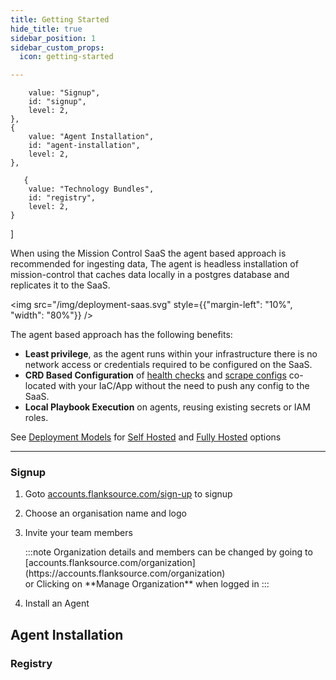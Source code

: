 ```yaml
---
title: Getting Started
hide_title: true
sidebar_position: 1
sidebar_custom_props:
  icon: getting-started

---
```



        value: "Signup",
        id: "signup",
        level: 2,
    },
    {
        value: "Agent Installation",
        id: "agent-installation",
        level: 2,
    },

       {
        value: "Technology Bundles",
        id: "registry",
        level: 2,
    }

]

When using the Mission Control SaaS the agent based approach is recommended for ingesting data, The agent is headless installation of mission-control that caches data locally in a postgres database and replicates it to the SaaS.

<img src="/img/deployment-saas.svg" style={{"margin-left": "10%",  "width": "80%"}} />

The agent based approach has the following benefits:

- **Least privilege**, as the agent runs within your infrastructure there is no network access or credentials required to be configured on the SaaS.
- **CRD Based Configuration** of [health checks](/canary-checker/) and [scrape configs](/config-db) co-located with your IaC/App without the need to push any config to the SaaS.
- **Local Playbook Execution** on agents, reusing existing secrets or IAM roles.


See [Deployment Models](/installation/deployment-models) for [Self Hosted](/installation/self-hosted/getting-started) and [Fully Hosted](/installation/saas/fully-hosted) options

---
### Signup
1. Goto [accounts.flanksource.com/sign-up](https://accounts.flanksource.com/sign-up) to signup
    <Screenshot img="/img/signup.png" size="350px"/>

2. Choose an organisation name and logo<br/>
3. Invite your team members
    <p/>
    :::note
    Organization details and members can be changed by going to [accounts.flanksource.com/organization](https://accounts.flanksource.com/organization) <br/>or Clicking on **Manage Organization** when logged in
    :::

4. Install an Agent

## Agent Installation




### Registry

